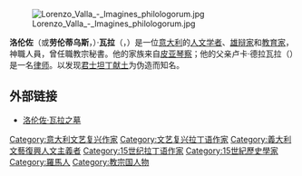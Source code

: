 [[File:Lorenzo_Valla_-_Imagines_philologorum.jpg|thumb]]

'''洛伦佐'''（或'''劳伦蒂乌斯'''，{{lang|it|Laurentius}}）·'''瓦拉'''（{{lang-it|Lorenzo Valla}}，{{bd|1407年||1457年|8月1日|catIdx=Valla，Lorenzo}}）是一位[[意大利|意大利]]的[[文艺复兴时期的人文主义|人文学者]]、[[修辞学|雄辩家]]和[[教育|教育家]]，神職人員，曾任職教宗秘書。他的家族来自[[皮亚琴察|皮亚琴察]]；他的父亲卢卡·德拉瓦拉（{{small|{{lang|it|Luca della Valla}}}}）是一名[[律师|律师]]。以发现[[君士坦丁献土|君士坦丁献土]]为伪造而知名。

== 外部链接 ==
*[http://penelope.uchicago.edu/Thayer/E/Gazetteer/Places/Europe/Italy/Lazio/Roma/Rome/churches/Lateran/interior/Lorenzo_Valla.html 洛伦佐·瓦拉之墓] {{Wayback|url=http://penelope.uchicago.edu/Thayer/E/Gazetteer/Places/Europe/Italy/Lazio/Roma/Rome/churches/Lateran/interior/Lorenzo_Valla.html |date=20200607031444 }}

{{Authority control}}
{{意大利人物小作品}}

{{DEFAULTSORT:Valla，Lorenzo}}
[[Category:意大利文艺复兴作家|Category:意大利文艺复兴作家]]
[[Category:文艺复兴拉丁语作家|Category:文艺复兴拉丁语作家]]
[[Category:義大利文藝復興人文主義者|Category:義大利文藝復興人文主義者]]
[[Category:15世纪拉丁语作家|Category:15世纪拉丁语作家]]
[[Category:15世紀歷史學家|Category:15世紀歷史學家]]
[[Category:羅馬人|Category:羅馬人]]
[[Category:教宗国人物|Category:教宗国人物]]